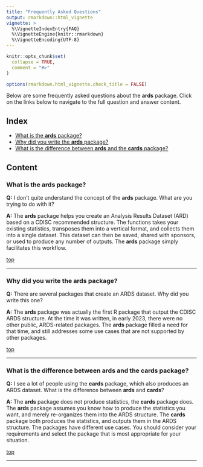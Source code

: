 ```yaml
---
title: "Frequently Asked Questions"
output: rmarkdown::html_vignette
vignette: >
  %\VignetteIndexEntry{FAQ}
  %\VignetteEngine{knitr::rmarkdown}
  %\VignetteEncoding{UTF-8}
---
```


```r
knitr::opts_chunk$set(
  collapse = TRUE,
  comment = "#>"
)

options(rmarkdown.html_vignette.check_title = FALSE)

```

Below are some frequently asked questions about the **ards** package. Click
on the links below to navigate to the full question and answer content.

## Index{#top}

* [What is the **ards** package?](#ards)
* [Why did you write the **ards** package?](#why)
* [What is the difference between **ards** and the **cards** package?](#cards)


## Content

### What is the **ards** package? {#ards}

**Q:** I don't quite understand the concept of the **ards** package. 
What are you trying to do with it?

**A:** The **ards** package helps you create an Analysis Results Dataset (ARD)
based on a CDISC recommended structure.  The functions takes your existing statistics,
transposes them into a vertical format, and collects them into a single 
dataset.  This dataset can then be saved, shared with sponsors, or used to produce
any number of outputs.  The **ards** package simply facilitates this workflow.

[top](#top)

******

### Why did you write the **ards** package? {#why}

**Q:** There are several packages that create an ARDS dataset. Why did
you write this one?

**A:** The **ards** package was actually the first R package that output
the CDISC ARDS structure.  At the time it was written, in early 2023, there were 
no other public, ARDS-related packages.  The **ards** package filled a need for 
that time, and still addresses some use cases that are not supported by other 
packages.

[top](#top)

******

### What is the difference between **ards** and the **cards** package? {#cards}

**Q:** I see a lot of people using the **cards** package, which also
produces an ARDS dataset. What is the difference between **ards** and **cards**? 

**A:** The **ards** package does not produce statistics, the **cards** package 
does.  The **ards** package assumes you know how to produce the statistics 
you want, and merely re-organizes them into the ARDS structure.  The 
**cards** package both produces the statistics, and outputs them in the ARDS
structure. The packages have different use cases.  You should consider your
requirements and select the package that is most appropriate for your situation.

[top](#top)

******



<!-- ### Question 1? {#q1} -->

<!-- **Q:** Question -->

<!-- **A:** Answer -->

<!-- [top](#top) -->

<!-- ****** -->
